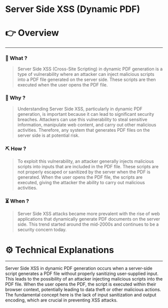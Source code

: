 # Server Side XSS (Dynamic PDF)


# 👉 Overview

---

### 👀 What ?

> Server Side XSS (Cross-Site Scripting) in dynamic PDF generation is a type of vulnerability where an attacker can inject malicious scripts into a PDF file generated on the server side. These scripts are then executed when the user opens the PDF file.
> 

### 🧐 Why ?

> Understanding Server Side XSS, particularly in dynamic PDF generation, is important because it can lead to significant security breaches. Attackers can use this vulnerability to steal sensitive information, manipulate web content, and carry out other malicious activities. Therefore, any system that generates PDF files on the server side is at potential risk.
> 

### ⛏️ How ?

> To exploit this vulnerability, an attacker generally injects malicious scripts into inputs that are included in the PDF file. These scripts are not properly escaped or sanitized by the server when the PDF is generated. When the user opens the PDF file, the scripts are executed, giving the attacker the ability to carry out malicious activities.
> 

### ⏳ When ?

> Server Side XSS attacks became more prevalent with the rise of web applications that dynamically generate PDF documents on the server side. This trend started around the mid-2000s and continues to be a security concern today.
> 

# ⚙️ Technical Explanations

---

Server Side XSS in dynamic PDF generation occurs when a server-side script generates a PDF file without properly sanitizing user-supplied input. This leads to the possibility of an attacker injecting malicious scripts into the PDF file. When the user opens the PDF, the script is executed within their browser context, potentially leading to data theft or other malicious actions. The fundamental concept here is the lack of input sanitization and output encoding, which are crucial in preventing XSS attacks.
